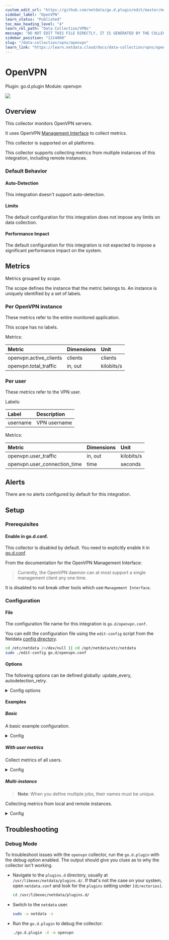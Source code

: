 ```yaml
---
custom_edit_url: "https://github.com/netdata/go.d.plugin/edit/master/modules/openvpn/metadata.yaml"
sidebar_label: "OpenVPN"
learn_status: "Published"
toc_max_heading_level: "4"
learn_rel_path: "Data Collection/VPNs"
message: "DO NOT EDIT THIS FILE DIRECTLY, IT IS GENERATED BY THE COLLECTOR'S metadata.yaml FILE"
sidebar_position: "1214000"
slug: "/data-collection/vpns/openvpn"
learn_link: "https://learn.netdata.cloud/docs/data-collection/vpns/openvpn"
---
```



# OpenVPN

Plugin: go.d.plugin
Module: openvpn

<img src="https://img.shields.io/badge/maintained%20by-Netdata-%2300ab44" />

## Overview

This collector monitors OpenVPN servers.

It uses OpenVPN [Management Interface](https://openvpn.net/community-resources/management-interface/) to collect metrics.




This collector is supported on all platforms.

This collector supports collecting metrics from multiple instances of this integration, including remote instances.


### Default Behavior

#### Auto-Detection

This integration doesn't support auto-detection.

#### Limits

The default configuration for this integration does not impose any limits on data collection.

#### Performance Impact

The default configuration for this integration is not expected to impose a significant performance impact on the system.


## Metrics

Metrics grouped by *scope*.

The scope defines the instance that the metric belongs to. An instance is uniquely identified by a set of labels.



### Per OpenVPN instance

These metrics refer to the entire monitored application.

This scope has no labels.

Metrics:

| Metric | Dimensions | Unit |
|:------|:----------|:----|
| openvpn.active_clients | clients | clients |
| openvpn.total_traffic | in, out | kilobits/s |

### Per user

These metrics refer to the VPN user.

Labels:

| Label      | Description     |
|:-----------|:----------------|
| username | VPN username |

Metrics:

| Metric | Dimensions | Unit |
|:------|:----------|:----|
| openvpn.user_traffic | in, out | kilobits/s |
| openvpn.user_connection_time | time | seconds |



## Alerts

There are no alerts configured by default for this integration.


## Setup

### Prerequisites

#### Enable in go.d.conf.

This collector is disabled by default. You need to explicitly enable it in [go.d.conf](https://github.com/netdata/go.d.plugin/blob/master/config/go.d.conf).

From the documentation for the OpenVPN Management Interface:
> Currently, the OpenVPN daemon can at most support a single management client any one time.

It is disabled to not break other tools which use `Management Interface`.



### Configuration

#### File

The configuration file name for this integration is `go.d/openvpn.conf`.


You can edit the configuration file using the `edit-config` script from the
Netdata [config directory](/docs/configuring/configuration#the-netdata-config-directory).

```bash
cd /etc/netdata 2>/dev/null || cd /opt/netdata/etc/netdata
sudo ./edit-config go.d/openvpn.conf
```
#### Options

The following options can be defined globally: update_every, autodetection_retry.


<details><summary>Config options</summary>

| Name | Description | Default | Required |
|:----|:-----------|:-------|:--------:|
| update_every | Data collection frequency. | 1 | False |
| autodetection_retry | Recheck interval in seconds. Zero means no recheck will be scheduled. | 0 | False |
| address | Server address in IP:PORT format. | 127.0.0.1:7505 | True |
| per_user_stats | User selector. Determines which user metrics will be collected. |  | False |
| connect_timeout | Connection timeout in seconds. The timeout includes name resolution, if required. | 2 | False |
| read_timeout | Read timeout in seconds. Sets deadline for read calls. | 2 | False |
| write_timeout | Write timeout in seconds. Sets deadline for write calls. | 2 | False |

</details>

#### Examples

##### Basic

A basic example configuration.

<details><summary>Config</summary>

```yaml
jobs:
  - name: local
    address: 127.0.0.1:7505

```
</details>

##### With user metrics

Collect metrics of all users.

<details><summary>Config</summary>

```yaml
jobs:
  - name: local
    address: 127.0.0.1:7505
    per_user_stats:
      includes:
        - "* *"

```
</details>

##### Multi-instance

> **Note**: When you define multiple jobs, their names must be unique.

Collecting metrics from local and remote instances.


<details><summary>Config</summary>

```yaml
jobs:
  - name: local
    address: 127.0.0.1:7505

  - name: remote
    address: 203.0.113.0:7505

```
</details>



## Troubleshooting

### Debug Mode

To troubleshoot issues with the `openvpn` collector, run the `go.d.plugin` with the debug option enabled. The output
should give you clues as to why the collector isn't working.

- Navigate to the `plugins.d` directory, usually at `/usr/libexec/netdata/plugins.d/`. If that's not the case on
  your system, open `netdata.conf` and look for the `plugins` setting under `[directories]`.

  ```bash
  cd /usr/libexec/netdata/plugins.d/
  ```

- Switch to the `netdata` user.

  ```bash
  sudo -u netdata -s
  ```

- Run the `go.d.plugin` to debug the collector:

  ```bash
  ./go.d.plugin -d -m openvpn
  ```


